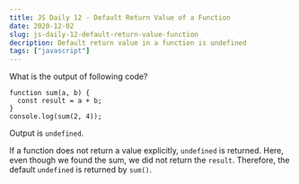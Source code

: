 ```yaml
---
title: JS Daily 12 - Default Return Value of a Function
date: 2020-12-02
slug: js-daily-12-default-return-value-function
decription: Default return value in a function is undefined
tags: ["javascript"]
---
```



What is the output of following code?

```javascript{numberLines: true}
function sum(a, b) {
  const result = a + b;
}
console.log(sum(2, 4));
```

<Divider />

Output is `undefined`.

If a function does not return a value explicitly, `undefined` is returned. Here, even though we found the sum, we did not return the `result`. Therefore, the default `undefined` is returned by `sum()`.
